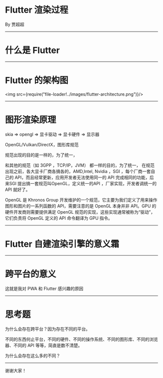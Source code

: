 
# Flutter 渲染过程

<div>By 贾超超</div>

---

# 什么是 Flutter

---

# Flutter 的架构图

<img src={require("file-loader!../images/flutter-architecture.png")}/>

---

# 图形渲染原理

skia => opengl => 显卡驱动 => 显卡硬件 => 显示器

OpenGL/Vulkan/DirectX，图形库规范

规范出现的目的是一样的，为了统一，

和其他的规范（如 3GPP ，TCP/IP，JVM） 都一样的目的，为了统一， 在规范出现之前，各大显卡厂商各搞各的，AMD,Intel, Nvidia ，SGI ，每个厂商一套自己的 API，而且经常更新，应用开发者无法使用同一的 API 完成相同的功能，后来SGI 提出搞一套规范叫OpenGL，定义统一的API ，厂家实现，开发者调统一的API 就好了。

OpenGL 是 Khronos Group 开发维护的一个规范，它主要为我们定义了用来操作图形和图片的一系列函数的 API，需要注意的是 OpenGL 本身并非 API。GPU 的硬件开发商则需要提供满足 OpenGL 规范的实现，这些实现通常被称为“驱动”，它们负责将 OpenGL 定义的 API 命令翻译为 GPU 指令。

---

# Flutter 自建渲染引擎的意义霜

---

# 跨平台的意义

这就是我对 PWA 和 Flutter 感兴趣的原因

---

# 思考题

为什么会存在跨平台？因为存在不同的平台。

不同的东西何止平台，不同的硬件、不同的操作系统、不同的图形库、不同的浏览器、不同的 API 等等，简直是数不清楚。

为什么会存在这么多的不同？

---

谢谢大家！
